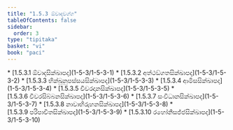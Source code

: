 ```yaml
---
title: "1.5.3 ඕවාදවග්ග"
tableOfContents: false
sidebar:
  order: 3
type: "tipitaka"
basket: "vi"
book: "paci"
---
```



<DynamicBreadcrumb />



<TableOfContents book="paci" section="1.5.3">
* [1.5.3.1 ඕවාදසික්ඛාපද](1-5-3/1-5-3-1)
* [1.5.3.2 අත්ථඞ්ගතසික්ඛාපද](1-5-3/1-5-3-2)
* [1.5.3.3 භික්ඛුනුපස්සයසික්ඛාපද](1-5-3/1-5-3-3)
* [1.5.3.4 ආමිසසික්ඛාපද](1-5-3/1-5-3-4)
* [1.5.3.5 චීවරදානසික්ඛාපද](1-5-3/1-5-3-5)
* [1.5.3.6 චීවරසිබ්බනසික්ඛාපද](1-5-3/1-5-3-6)
* [1.5.3.7 සංවිධානසික්ඛාපද](1-5-3/1-5-3-7)
* [1.5.3.8 නාවාභිරුහනසික්ඛාපද](1-5-3/1-5-3-8)
* [1.5.3.9 පරිපාචිතසික්ඛාපද](1-5-3/1-5-3-9)
* [1.5.3.10 රහෝනිසජ්ජසික්ඛාපද](1-5-3/1-5-3-10)
</TableOfContents>